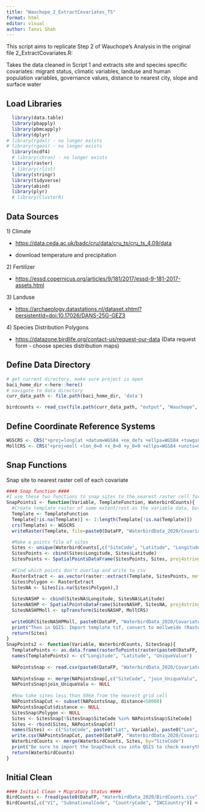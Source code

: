 ```yaml
---
title: "Wauchope_2_ExtractCovariates_TS"
format: html
editor: visual
author: Tanvi Shah
---
```


This script aims to replicate Step 2 of Wauchope's Analysis in the original file 2_ExtractCovariates.R:

Takes the data cleaned in Script 1 and extracts site and species specific covariates: migrant status, climatic variables, landuse and human population variables, governance values, distance to nearest city, slope and surface water

## Load Libraries

```r
  library(data.table)
  library(pbapply)
  library(pbmcapply)
  library(dplyr)
# library(rgdal) - no longer exists
# library(rgeos) - no longer exists
  library(ncdf4)
  # library(chron) - no longer exists
  library(raster)
  # library(rlist)
  library(stringr)
  library(tidyverse)
  library(abind)
  library(plyr)
  # library(ClusterR)
```

## Data Sources

1\) Climate

-   <https://data.ceda.ac.uk/badc/cru/data/cru_ts/cru_ts_4.09/data>

-   download temperature and precipitation

2\) Fertilizer

-   <https://essd.copernicus.org/articles/9/181/2017/essd-9-181-2017-assets.html>

3\) Landuse

-   <https://archaeology.datastations.nl/dataset.xhtml?persistentId=doi:10.17026/DANS-25G-GEZ3>

4\) Species Distribution Polygons

-   <https://datazone.birdlife.org/contact-us/request-our-data> (Data request form - choose species distribution maps)

## Define Data Directory

```r

# get current directory, make sure project is open 
baci_home_dir <-here::here()
# navigate to data directory
curr_data_path <- file.path(baci_home_dir, 'data')

birdcounts <- read_csv(file.path(curr_data_path, "output", "Wauchope", 'BirdCounts.csv'))

```

## Define Coordinate Reference Systems

```r
WGSCRS <- CRS("+proj=longlat +datum=WGS84 +no_defs +ellps=WGS84 +towgs84=0,0,0")
MollCRS <- CRS("+proj=moll +lon_0=0 +x_0=0 +y_0=0 +ellps=WGS84 +units=m +no_defs")
```

## Snap Functions

Snap site to nearest raster cell of each covariate

```r
#### Snap function ####
#I use these two functions to snap sites to the nearest raster cell for the various covariates. Because R is slow, these functions involve exporting data and running part of the analysis in QGIS (all explained in functions)
SnapPoints1 <- function(Variable, TemplateFunction, WaterbirdCounts){
  #Create template raster of same extent/rest as the variable data, but with a unique value for each gridcell
  Template <- TemplateFunction
  Template[!is.na(Template)] <- 1:length(Template[!is.na(Template)])
  crs(Template) <- WGSCRS
  writeRaster(Template, file=paste0(DataFP, "WaterbirdData_2020/Covariates/Snap/", Variable, "/Template.tif"), format="GTiff", overwrite=TRUE)

  #Make a points file of sites
  Sites <- unique(WaterbirdCounts[,c("SiteCode", "Latitude", "Longitude")])
  SitesPoints <- cbind(Sites$Longitude, Sites$Latitude)
  SitesPoints <- SpatialPointsDataFrame(SitesPoints, Sites, proj4string = WGSCRS)
  
  #Find which points don't overlap and write to csv
  RasterExtract <- as.vector(raster::extract(Template, SitesPoints, method="simple"))
  Sites$Polygon <- RasterExtract
  SitesNA <- Sites[is.na(Sites$Polygon),]
  
  SitesNASHP <- cbind(SitesNA$Longitude, SitesNA$Latitude)
  SitesNASHP <- SpatialPointsDataFrame(SitesNASHP, SitesNA, proj4string = CRS("+proj=longlat +datum=WGS84 +no_defs +ellps=WGS84 +towgs84=0,0,0"))
  SitesNASHPMoll <- spTransform(SitesNASHP, MollCRS)
  
  writeOGR(SitesNASHPMoll, paste0(DataFP, "WaterbirdData_2020/Covariates/Snap/", Variable, "/"), "NASitesMoll", driver="ESRI Shapefile", overwrite=TRUE)
  print("Then in QGIS: Import template tif, convert to mollweide (Raster-->Projections-->Warp Raster) and save as TemplateMoll.tif, restart QGIS, then convert to shapefile (Raster-->Conversion-->Polgonise), name the field UniqueValue . *** Import NASitesMoll. Find nearest polygon for each point and distance to the edge of the polygon (Vector-->NNJoin [make sure NNJoin plugin is installed]). *** Export joined points as csv, NASitesJoined.csv, (Right click on layer-->Export-->Save features as-->change to .csv")
  return(Sites)
}
SnapPoints2 <- function(Variable, WaterbirdCounts, SitesSnap){
  TemplatePoints <- as.data.frame(rasterToPoints(raster(paste0(DataFP, "WaterbirdData_2020/Covariates/Snap/", Variable, "/Template.tif"))))
  names(TemplatePoints) <- c("Longitude", "Latitude", "UniqueValue")
  
  NAPointsSnap <- read.csv(paste0(DataFP, "WaterbirdData_2020/Covariates/Snap/", Variable, "/NASitesJoined.csv"))
  
  NAPointsSnap <- merge(NAPointsSnap[,c("SiteCode", "join_UniqueValu", "distance")], TemplatePoints, by.x="join_UniqueValu", by.y="UniqueValue")
  NAPointsSnap$join_UniqueValu <- NULL
  
  #Now take sites less than 50km from the nearest grid cell
  NAPointsSnapCut <- subset(NAPointsSnap, distance<50000)
  NAPointsSnapCut$distance <- NULL
  SitesSnap$Polygon <- NULL
  Sites <- SitesSnap[!SitesSnap$SiteCode %in% NAPointsSnap$SiteCode]
  Sites <- rbind(Sites, NAPointsSnapCut)
  names(Sites) <- c("SiteCode", paste0("Lat", Variable), paste0("Lon", Variable))
  write.csv(NAPointsSnapCut, paste0(DataFP, "WaterbirdData_2020/Covariates/Snap/", Variable, "/SnapCheck.csv"), row.names=FALSE)
  WaterbirdCounts <- merge(WaterbirdCounts, Sites, by="SiteCode")
  print("Be sure to import the SnapCheck csv into QGIS to check everything looks right. Bear in mind that everything will look off because of how QGIS displays the raster, but if you overlay the original template raster (not TemplateMoll), it will look right")
  return(WaterbirdCounts)
}
```

## Initial Clean

```r
#### Initial Clean + Migratory Status ####
BirdCounts <- fread(paste0(DataFP, "WaterbirdData_2020/BirdCounts.csv"))
BirdCounts[,c("V1", "SubnationalCode", "CountryCode", "IWCCountry")] <- NULL

```

